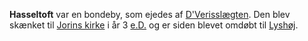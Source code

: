 {{title:Hasseltoft}}
{{author:Laura Holmegaard}}
{{timestamp:2009-09-19T18:16:25Z}}
{{copyright:Hasseltoft}}
'''Hasseltoft''' var en bondeby, som ejedes af [[D'Veris|D'Verisslægten]]. Den blev skænket til [[Jorin|Jorins kirke]] i år 3 [[e.D.]] og er siden blevet omdøbt til [[Lyshøj]].